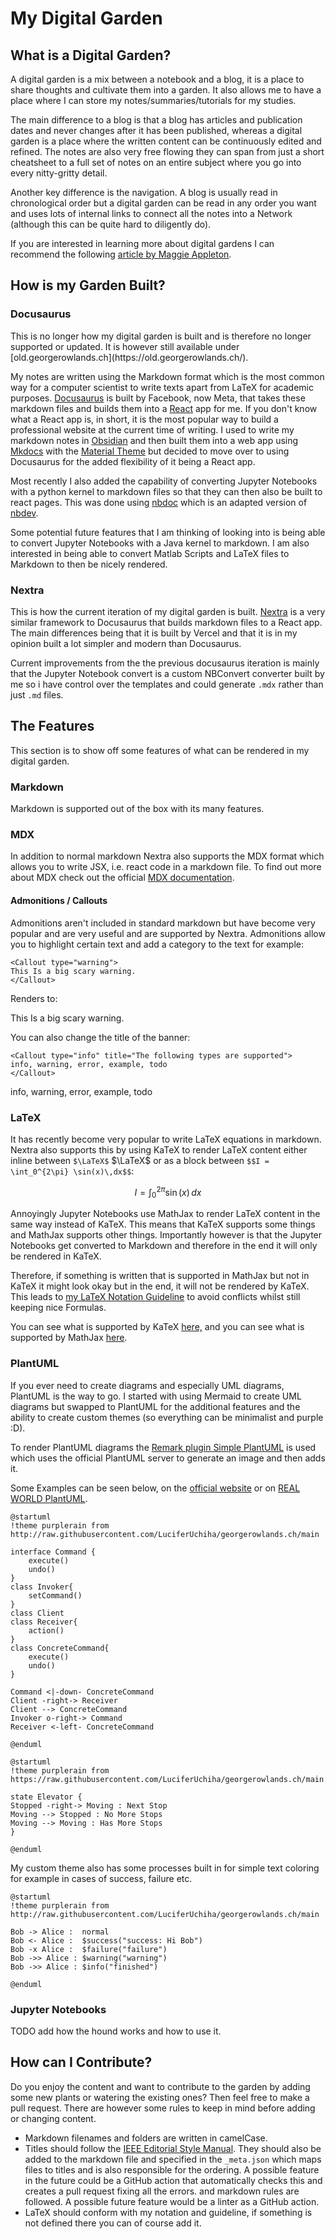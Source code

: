 
# My Digital Garden

## What is a Digital Garden?

A digital garden is a mix between a notebook and a blog, it is a place to share thoughts and cultivate them into a garden.
It also allows me to have a place where I can store my notes/summaries/tutorials for my studies.

The main difference to a blog is that a blog has articles and publication dates and never changes after it has been
published, whereas a digital garden is a place where the written content can be continuously edited and refined. The
notes are also very free flowing they can span from just a short cheatsheet to a full set of notes on an entire subject
where you go into every nitty-gritty detail.

Another key difference is the navigation. A blog is usually read in chronological order but a digital garden can be read
in any order you want and uses lots of internal links to connect all the notes into a Network (although this can be
quite hard to diligently do).

If you are interested in learning more about digital gardens I can recommend the following
[article by Maggie Appleton](https://maggieappleton.com/garden-history).

## How is my Garden Built?

### Docusaurus

<Callout type="info">
This is no longer how my digital garden is built and is therefore no longer supported or updated. It is however
still
available under [old.georgerowlands.ch](https://old.georgerowlands.ch/).
</Callout>

My notes are written using the Markdown format which is the most common way for a computer scientist to write texts apart
from LaTeX for academic purposes. [Docusaurus](https://docusaurus.io/) is built by Facebook, now Meta, that takes these
markdown files and builds them into a [React](https://reactjs.org/) app for me. If you don't know what a React app is,
in short, it is the most popular way to build a professional website at the current time of writing. I used to write my
markdown notes in [Obsidian](https://obsidian.md/) and then built them into a web app using
[Mkdocs](https://www.mkdocs.org/) with the [Material Theme](https://squidfunk.github.io/mkdocs-material/) but decided to
move over to using Docusaurus for the added flexibility of it being a React app.

Most recently I also added the capability of converting Jupyter Notebooks with a python kernel to markdown files so that
they can then also be built to react pages. This was done using [nbdoc](https://outerbounds.github.io/nbdoc/) which is
an adapted version of [nbdev](https://github.com/fastai/nbdev).

Some potential future features that I am thinking of looking into is being able to convert Jupyter Notebooks with a
Java kernel to markdown. I am also interested in being able to convert Matlab Scripts and LaTeX files to Markdown to
then be nicely rendered.

### Nextra

This is how the current iteration of my digital garden is built. [Nextra](https://nextra.site/) is a very similar
framework to Docusaurus that builds markdown files to a React app. The main differences being that it is built by Vercel
and that it is in my opinion built a lot simpler and modern than Docusaurus.

Current improvements from the the previous docusaurus iteration is mainly that the Jupyter Notebook convert is a custom
NBConvert converter built by me so i have control over the templates and could generate `.mdx` rather than just `.md` files.

## The Features

This section is to show off some features of what can be rendered in my digital garden.

### Markdown

Markdown is supported out of the box with its many features.

### MDX

In addition to normal markdown Nextra also supports the MDX format which allows you to write JSX, i.e. react code in a
markdown file. To find out more about MDX check out the official [MDX documentation](https://mdxjs.com/).

#### Admonitions / Callouts

Admonitions aren't included in standard markdown but have become very popular and are very useful and are supported
by Nextra. Admonitions allow you to highlight certain text and add a category to the text for example:

```
<Callout type="warning">
This Is a big scary warning.
</Callout>
```

Renders to:

<Callout type="warning">
This Is a big scary warning.
</Callout>

You can also change the title of the banner:

```
<Callout type="info" title="The following types are supported">
info, warning, error, example, todo
</Callout>
```

<Callout type="info" title="The following types are supported">
info, warning, error, example, todo
</Callout>

### LaTeX

It has recently become very popular to write LaTeX equations in markdown. Nextra also supports this by using KaTeX to
render LaTeX content either inline between `$\LaTeX$` $\LaTeX$ or as a block between `$$I = \int_0^{2\pi} \sin(x)\,dx$$`:

$$
I = \int_0^{2\pi} \sin(x)\,dx
$$

Annoyingly Jupyter Notebooks use MathJax to render LaTeX content in the same way instead of KaTeX. This means that KaTeX
supports some things and MathJax supports other things. Importantly however is that the Jupyter Notebooks get converted
to Markdown and therefore in the end it will only be rendered in KaTeX.

Therefore, if something is written that is supported in MathJax but not in KaTeX it might look okay but in the end,
it will not be rendered by KaTeX. This leads to [my LaTeX Notation Guideline](./mathematics/latexGuidelines) to avoid
conflicts whilst still keeping nice Formulas.

You can see what is supported by KaTeX [here,](https://katex.org/docs/supported.html) and you can see what is supported
by MathJax [here](https://docs.mathjax.org/en/latest/input/tex/macros/index.html).

### PlantUML

If you ever need to create diagrams and especially UML diagrams, PlantUML is the way to go. I started with using Mermaid
to create UML diagrams but swapped to PlantUML for the additional features and the ability to create custom themes
(so everything can be minimalist and purple :D).

To render PlantUML diagrams the [Remark plugin Simple PlantUML](https://github.com/akebifiky/remark-simple-plantuml) is
used which uses the official PlantUML server to generate an image and then adds it.

Some Examples can be seen below, on the [official website](https://plantuml.com/) or on [REAL WORLD PlantUML](https://real-world-plantuml.com/?type=class).

```plantuml
@startuml
!theme purplerain from http://raw.githubusercontent.com/LuciferUchiha/georgerowlands.ch/main

interface Command {
    execute()
    undo()
}
class Invoker{
    setCommand()
}
class Client
class Receiver{
    action()
}
class ConcreteCommand{
    execute()
    undo()
}

Command <|-down- ConcreteCommand
Client -right-> Receiver
Client --> ConcreteCommand
Invoker o-right-> Command
Receiver <-left- ConcreteCommand

@enduml

```

```plantuml
@startuml
!theme purplerain from https://raw.githubusercontent.com/LuciferUchiha/georgerowlands.ch/main

state Elevator {
Stopped -right-> Moving : Next Stop
Moving --> Stopped : No More Stops
Moving --> Moving : Has More Stops
}

@enduml

```

My custom theme also has some processes built in for simple text coloring for example in cases of success, failure etc.

```plantuml
@startuml
!theme purplerain from http://raw.githubusercontent.com/LuciferUchiha/georgerowlands.ch/main

Bob -> Alice :  normal
Bob <- Alice :  $success("success: Hi Bob")
Bob -x Alice :  $failure("failure")
Bob ->> Alice : $warning("warning")
Bob ->> Alice : $info("finished")

@enduml

```

### Jupyter Notebooks

<Callout type="todo">
TODO add how the hound works and how to use it.
</Callout>

## How can I Contribute?

Do you enjoy the content and want to contribute to the garden by adding some new plants or watering the existing ones?
Then feel free to make a pull request. There are however some rules to keep in mind before adding or changing content.

- Markdown filenames and folders are written in camelCase.
- Titles should follow the
[IEEE Editorial Style Manual](https://www.ieee.org/content/dam/ieee-org/ieee/web/org/conferences/style_references_manual.pdf).
They should also be added to the markdown file and specified in the `_meta.json` which maps files to titles and is also
responsible for the ordering.
A possible feature in the future could be a GitHub action that automatically checks this and creates a pull request fixing all the errors.
and markdown rules are followed. A possible future feature would be a linter as a GitHub action.
- LaTeX should conform with my notation and guideline, if something is not defined there you can of course add it.